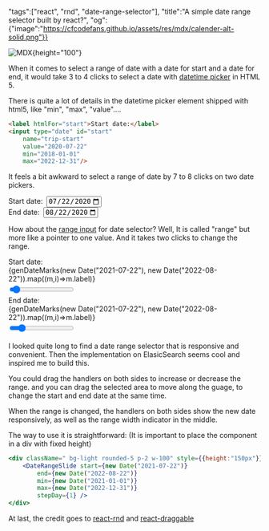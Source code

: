 
"tags":["react", "rnd", "date-range-selector"],
"title":"A simple date range selector built by react?",
"og": {"image":"https://cfcodefans.github.io/assets/res/mdx/calender-alt-solid.png"}}

<div className="text-center">

![MDX](/assets/res/mdx/calender-alt-solid.png){height="100"}
</div>

When it comes to select a range of date with a date for start and a date for end, 
it would take 3 to 4 clicks to select a date with [datetime picker](https://developer.mozilla.org/en-US/docs/Web/HTML/Element/input/date) in HTML 5.
<!--more-->

There is quite a lot of details in the datetime picker element shipped with html5, like "min", "max", "value"....

```html
<label htmlFor="start">Start date:</label>
<input type="date" id="start" 
    name="trip-start"
    value="2020-07-22"
    min="2018-01-01" 
    max="2022-12-31"/>
```

It feels a bit awkward to select a range of date by 7 to 8 clicks on two date pickers.

<div className=" bg-light rounded-5 p-2" style={{width:"800px"}}>
    <div className="row">
        <div className="col-md-6">
            <label htmlFor="start">Start date:</label>&nbsp;
            <input type="date" id="start" 
                name="trip-start"
                value="2020-07-22"
                min="2018-01-01" 
                max="2022-12-31"/>
        </div>
        <div className="col-md-6">
            <label htmlFor="end">End date:</label>&nbsp;
            <input type="date" id="end" 
                name="trip-start"
                value="2020-08-22"
                min="2018-01-01" 
                max="2022-12-31"/>
        </div>
    </div>
</div>

How about the [range input](https://developer.mozilla.org/en-US/docs/Web/HTML/Element/input/range) for date selector?
Well, It is called "range" but more like a pointer to one value. And it takes two clicks to change the range.

<div className=" bg-light rounded-5 p-2 w-100">
    <datalist id="marks">
        {genDateMarks(new Date("2021-07-22"), new Date("2022-08-22")).map((m,i)=><option key={i} value={i}/>)}
    </datalist>
    <div className="row">
        <div className="col-md-2 d-flex align-items-center">
            <label htmlFor="range1">Start date:</label>
        </div>
        <div className="col-md-10" >
            <div className="w-100 d-flex justify-content-between">
                {genDateMarks(new Date("2021-07-22"), new Date("2022-08-22")).map((m,i)=>m.label)}
            </div>
            <input id="range1" className="w-100" type="range" list="marks" value="5" step="1">
            </input>
        </div>
    </div>
        <div className="row">
        <div className="col-md-2 d-flex align-items-center">
            <label htmlFor="range2">End date:</label>
        </div>
        <div className="col-md-10" >
             <div className="w-100 d-flex justify-content-between">
                {genDateMarks(new Date("2021-07-22"), new Date("2022-08-22")).map((m,i)=>m.label)}
            </div>
            <input id="range2" className="w-100" type="range" list="marks" value="15" step="1">
            </input>
        </div>
    </div>
</div>

I looked quite long to find a date range selector that is responsive and convenient.
Then the implementation on ElasicSearch seems cool and inspired me to build this.

<div className=" bg-light rounded-5 p-2 w-100" style={{height:"150px"}}>
    <DateRangeSlide start={new Date("2021-07-22")}
        end={new Date("2022-08-22")}
        min={new Date("2021-01-01")}
        max={new Date("2022-12-31")}
        stepDay={1} />
</div>

You could drag the handlers on both sides to increase or decrease the range.
and you can drag the selected area to move along the guage, to change the start and end date at the same time.

When the range is changed, the handlers on both sides show the new date responsively, as well as the 
range width indicator in the middle.

The way to use it is straightforward:
(It is important to place the component in a div with fixed height)

```jsx
<div className=" bg-light rounded-5 p-2 w-100" style={{height:"150px"}}>
    <DateRangeSlide start={new Date("2021-07-22")}
        end={new Date("2022-08-22")}
        min={new Date("2021-01-01")}
        max={new Date("2022-12-31")}
        stepDay={1} />
</div>
```

At last, the credit goes to [react-rnd](https://github.com/bokuweb/react-rnd) and [react-draggable](https://github.com/react-grid-layout/react-draggable)
